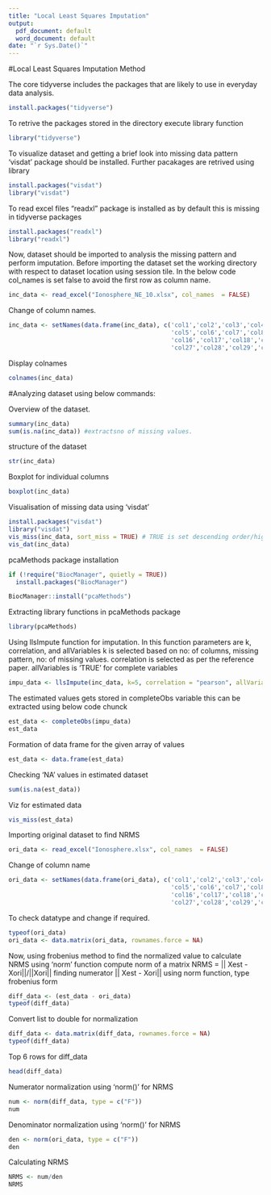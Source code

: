 ```yaml
---
title: "Local Least Squares Imputation"
output:
  pdf_document: default
  word_document: default
date: "`r Sys.Date()`"
---
```

#Local Least Squares Imputation Method

The core tidyverse includes the packages that are likely to use in everyday 
data analysis.
```r
install.packages("tidyverse")
```
To retrive the packages stored in the directory execute library function
```r
library("tidyverse")
```

To visualize dataset and getting a brief look into missing data pattern 'visdat' 
package should be installed. Further pacakages are retrived using library
```r
install.packages("visdat")
library("visdat")
```

To read excel files "readxl" package is installed as by default this is missing
in tidyverse packages
```r
install.packages("readxl")
library("readxl")
```

Now, dataset should be imported to analysis the missing pattern and perform 
imputation. Before importing the dataset set the working directory with respect
to dataset location using session tile. In the below code col_names is set
false to avoid the first row as column name.
```r
inc_data <- read_excel("Ionosphere_NE_10.xlsx", col_names  = FALSE)
```

Change of column names.
```r
inc_data <- setNames(data.frame(inc_data), c('col1','col2','col3','col4',
                                             'col5','col6','col7','col8','col9','col10','col11','col12','col13','col14','col15',
                                             'col16','col17','col18','col19','col20','col21','col22','col23','col24','col25','col26',
                                             'col27','col28','col29','col30','col31','col32','col33','col34'))
```

Display colnames
```r
colnames(inc_data)
```


#Analyzing dataset using below commands:

Overview of the dataset.
```r
summary(inc_data)
sum(is.na(inc_data)) #extractsno of missing values.
```

structure of the dataset
```r
str(inc_data)
```

Boxplot for individual columns 
```r
boxplot(inc_data)
```

Visualisation of missing data using 'visdat'
```r
install.packages("visdat")
library("visdat")
vis_miss(inc_data, sort_miss = TRUE) # TRUE is set descending order/high percent missing first
vis_dat(inc_data)
```

pcaMethods package installation
```r
if (!require("BiocManager", quietly = TRUE))
  install.packages("BiocManager")

BiocManager::install("pcaMethods")
```

Extracting library functions in pcaMethods package
```r
library(pcaMethods)
```

Using llsImpute function for imputation.
In this function parameters are k, correlation, and allVariables
k is selected based on no: of columns, missing pattern, no: of missing values.
correlation is selected as per the reference paper.
allVariables is 'TRUE' for complete variables
```r
impu_data <- llsImpute(inc_data, k=5, correlation = "pearson", allVariables = TRUE)
```

The estimated values gets stored in completeObs variable this can be extracted
using below code chunck
```r
est_data <- completeObs(impu_data)
est_data
```

Formation of data frame for the given array of values
```r
est_data <- data.frame(est_data)
```

Checking 'NA' values in estimated dataset
```r
sum(is.na(est_data))
```
Viz for estimated data
```r
vis_miss(est_data)
```

Importing original dataset to find NRMS
```r
ori_data <- read_excel("Ionosphere.xlsx", col_names  = FALSE)
```

Change of column name
```r
ori_data <- setNames(data.frame(ori_data), c('col1','col2','col3','col4',
                                             'col5','col6','col7','col8','col9','col10','col11','col12','col13','col14','col15',
                                             'col16','col17','col18','col19','col20','col21','col22','col23','col24','col25','col26',
                                             'col27','col28','col29','col30','col31','col32','col33','col34'))
```


To check datatype and change if required. 
```r
typeof(ori_data)
ori_data <- data.matrix(ori_data, rownames.force = NA)
```

Now, using frobenius method to find the normalized value to calculate NRMS using 'norm' function
compute norm of a matrix 
NRMS = || Xest - Xori||/||Xori||
finding numerator || Xest - Xori|| using norm function, type frobenius form
```r
diff_data <- (est_data - ori_data)
typeof(diff_data)
```
Convert list to double for normalization 
```r
diff_data <- data.matrix(diff_data, rownames.force = NA)
typeof(diff_data)
```

Top 6 rows for diff_data
```r
head(diff_data)
```

Numerator normalization using 'norm()' for NRMS
```r
num <- norm(diff_data, type = c("F"))
num
```
Denominator normalization using 'norm()' for NRMS
```r
den <- norm(ori_data, type = c("F"))
den
```
Calculating NRMS
```r
NRMS <- num/den
NRMS
```